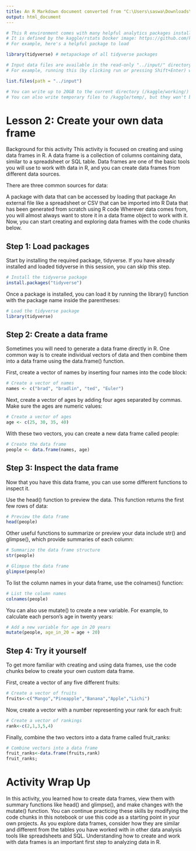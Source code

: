 ```yaml
---
title: An R Markdown document converted from "C:\Users\saswa\Downloads\module-3-hoa-create-your-own-data-frame.ipynb"
output: html_document
---
```


```r
# This R environment comes with many helpful analytics packages installed
# It is defined by the kaggle/rstats Docker image: https://github.com/kaggle/docker-rstats
# For example, here's a helpful package to load

library(tidyverse) # metapackage of all tidyverse packages

# Input data files are available in the read-only "../input/" directory
# For example, running this (by clicking run or pressing Shift+Enter) will list all files under the input directory

list.files(path = "../input")

# You can write up to 20GB to the current directory (/kaggle/working/) that gets preserved as output when you create a version using "Save & Run All" 
# You can also write temporary files to /kaggle/temp/, but they won't be saved outside of the current session
```


# Lesson 2: Create your own data frame

Background for this activity
This activity is focused on creating and using data frames in R. A data frame is a collection of columns containing data, similar to a spreadsheet or SQL table. Data frames are one of the basic tools you will use to work with data in R, and you can create data frames from different data sources.

There are three common sources for data:

A package with data that can be accessed by loading that package
An external file like a spreadsheet or CSV that can be imported into R
Data that has been generated from scratch using R code
Wherever data comes from, you will almost always want to store it in a data frame object to work with it. Now, you can start creating and exploring data frames with the code chunks below.

## Step 1: Load packages
Start by installing the required package, tidyverse. If you have already installed and loaded tidyverse in this session, you can skip this step.

```r
# Install the tidyverse package
install.packages("tidyverse")
```

Once a package is installed, you can load it by running the library() function with the package name inside the parentheses:

```r
# Load the tidyverse package
library(tidyverse)
```

## Step 2: Create a data frame
Sometimes you will need to generate a data frame directly in R. One common way is to create individual vectors of data and then combine them into a data frame using the data.frame() function.

First, create a vector of names by inserting four names into the code block:

```r
# Create a vector of names
names <- c("brad", "bradlin", "ted", "Euler")
```

Next, create a vector of ages by adding four ages separated by commas. Make sure the ages are numeric values:

```r
# Create a vector of ages
age <- c(25, 30, 35, 40)
```

With these two vectors, you can create a new data frame called people:


```r
# Create the data frame
people <- data.frame(names, age)
```

## Step 3: Inspect the data frame
Now that you have this data frame, you can use some different functions to inspect it.

Use the head() function to preview the data. This function returns the first few rows of data:

```r
# Preview the data frame
head(people)
```

Other useful functions to summarize or preview your data include str() and glimpse(), which provide summaries of each column:

```r
# Summarize the data frame structure
str(people)
```

```r
# Glimpse the data frame
glimpse(people)
```

To list the column names in your data frame, use the colnames() function:


```r
# List the column names
colnames(people)
```

You can also use mutate() to create a new variable. For example, to calculate each person's age in twenty years:

```r
# Add a new variable for age in 20 years
mutate(people, age_in_20 = age + 20)
```

## Step 4: Try it yourself
To get more familiar with creating and using data frames, use the code chunks below to create your own custom data frame.

First, create a vector of any five different fruits:

```r
# Create a vector of fruits
fruits<-c("Mango","Pineapple","Banana","Apple","Lichi")
```

Now, create a vector with a number representing your rank for each fruit:


```r
# Create a vector of rankings
rank<-c(2,1,3,5,4)
```

Finally, combine the two vectors into a data frame called fruit_ranks:


```r
# Combine vectors into a data frame
fruit_ranks<-data.frame(fruits,rank)
fruit_ranks;
```

# Activity Wrap Up
In this activity, you learned how to create data frames, view them with summary functions like head() and glimpse(), and make changes with the mutate() function. You can continue practicing these skills by modifying the code chunks in this notebook or use this code as a starting point in your own projects. As you explore data frames, consider how they are similar and different from the tables you have worked with in other data analysis tools like spreadsheets and SQL. Understanding how to create and work with data frames is an important first step to analyzing data in R.


